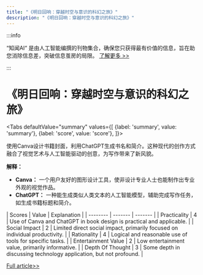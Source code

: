 ```yaml
---
title: "《明日回响：穿越时空与意识的科幻之旅》"
description: "《明日回响：穿越时空与意识的科幻之旅》"
---
```



:::info

“知闻AI“ 是由人工智能编撰的刊物集合，确保您只获得最有价值的信息，旨在助您消除信息差，突破信息茧房的局限。  [了解更多 >>](/zh-Hans/docs/guides)

:::

# 《明日回响：穿越时空与意识的科幻之旅》


<Tabs
	defaultValue="summary"
	values={[
	{label: 'summary', value: 'summary'},
	{label: 'score', value: 'score'},
]}>
<TabItem value="summary">


使用Canva设计书籍封面，利用ChatGPT生成书名和简介。这种现代的创作方式融合了视觉艺术与人工智能驱动的创意，为写作带来了新风貌。

**解释：**
- **Canva：** 一个用户友好的图形设计工具，使非设计专业人士也能制作出专业外观的视觉作品。
- **ChatGPT：** 一种能生成类似人类文本的人工智能模型，辅助完成写作任务，如生成书籍标题和简介。
</TabItem>
<TabItem value="score">
	| Scores     | Value   | Explanation |
	| -------- | ------- | ------- |
	| Practicality  | 4    | Use of Canva and ChatGPT in book design is practical and applicable.    |
	| Social Impact | 2     | Limited direct social impact, primarily focused on individual productivity.    |
	| Rationality    | 4    | Logical and reasonable use of tools for specific tasks.    |
	| Entertainment Value    | 2    | Low entertainment value, primarily informative.    |
	| Depth Of Thought    | 3    | Some depth in discussing technology application, but not profound.    |
</TabItem>
</Tabs>

[Full article>>](https://x.com/mhdfaran/status/1799406692175847928)
